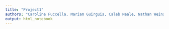 ```yaml
---
title: "Project1"
authors: "Caroline Fuccella, Mariam Guirguis, Caleb Neale, Nathan Weins"
output: html_notebook
---
```


```r
```
